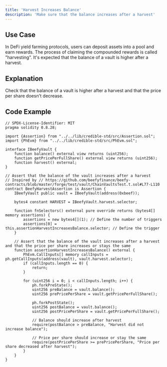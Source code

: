 ```yaml
---
title: 'Harvest Increases Balance'
description: 'Make sure that the balance increases after a harvest'
---
```


## Use Case

In DeFi yield farming protocols, users can deposit assets into a pool and earn rewards.
The process of claiming the compounded rewards is called "harvesting".
It's expected that the balance of a vault is higher after a harvest.

## Explanation

Check that the balance of a vault is higher after a harvest and that the price per share doesn't decrease.

## Code Example

```solidity
// SPDX-License-Identifier: MIT
pragma solidity 0.8.28;

import {Assertion} from "../../lib/credible-std/src/Assertion.sol";
import {PhEvm} from "../../lib/credible-std/src/PhEvm.sol";

interface IBeefyVault {
    function balance() external view returns (uint256);
    function getPricePerFullShare() external view returns (uint256);
    function harvest() external;
}

// Assert that the balance of the vault increases after a harvest
// Inspired by // https://github.com/beefyfinance/beefy-contracts/blob/master/forge/test/vault/ChainVaultsTest.t.sol#L77-L110
contract BeefyHarvestAssertion is Assertion {
    IBeefyVault public vault = IBeefyVault(address(0xbeef));

    bytes4 constant HARVEST = IBeefyVault.harvest.selector;

    function fnSelectors() external pure override returns (bytes4[] memory assertions) {
        assertions = new bytes4[](1); // Define the number of triggers
        assertions[0] = this.assertionHarvestIncreasesBalance.selector; // Define the trigger
    }

    // Assert that the balance of the vault increases after a harvest and that the price per share increases or stays the same
    function assertionHarvestIncreasesBalance() external {
        PhEvm.CallInputs[] memory callInputs = ph.getCallInputs(address(vault), vault.harvest.selector);
        if (callInputs.length == 0) {
            return;
        }

        for (uint256 i = 0; i < callInputs.length; i++) {
            ph.forkPreState();
            uint256 preBalance = vault.balance();
            uint256 prePricePerShare = vault.getPricePerFullShare();

            ph.forkPostState();
            uint256 postBalance = vault.balance();
            uint256 postPricePerShare = vault.getPricePerFullShare();

            // Balance should increase after harvest
            require(postBalance > preBalance, "Harvest did not increase balance");

            // Price per share should increase or stay the same
            require(postPricePerShare >= prePricePerShare, "Price per share decreased after harvest");
        }
    }
}

```
